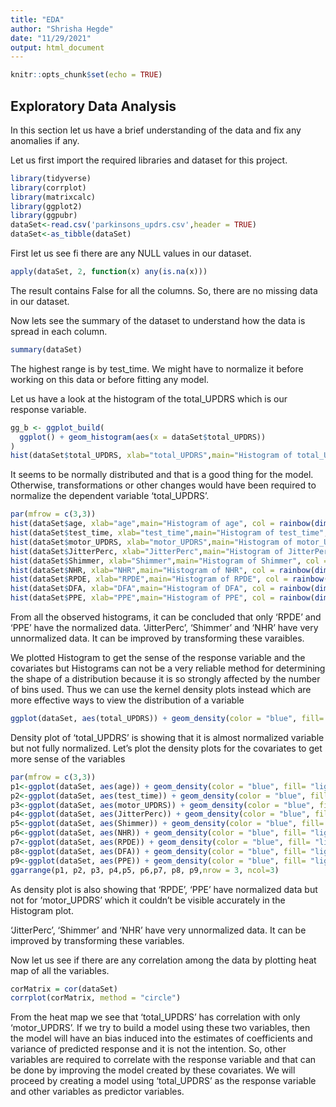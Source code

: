---
title: "EDA"
author: "Shrisha Hegde"
date: "11/29/2021"
output: html_document
---

```{r setup, include=FALSE}
knitr::opts_chunk$set(echo = TRUE)
```

## Exploratory Data Analysis

In this section let us have a brief understanding of the data and fix any anomalies if any.

Let us first import the required libraries and dataset for this project.

```{r}
library(tidyverse)
library(corrplot)
library(matrixcalc)
library(ggplot2)
library(ggpubr)
dataSet<-read.csv('parkinsons_updrs.csv',header = TRUE)
dataSet<-as_tibble(dataSet)
```

First let us see fi there are any NULL values in our dataset.

```{r}
apply(dataSet, 2, function(x) any(is.na(x)))
```
The result contains False for all the columns. So, there are no missing data in our dataset.

Now lets see the summary of the dataset to understand how the data is spread in each column.
```{r}
summary(dataSet)
```

The highest range is by test_time. We might have to normalize it before working on this data or before fitting any model.

Let us have a look at the histogram of the total_UPDRS which is our response variable.

```{r, fig.align = 'center'}
gg_b <- ggplot_build(
  ggplot() + geom_histogram(aes(x = dataSet$total_UPDRS))
)
hist(dataSet$total_UPDRS, xlab="total_UPDRS",main="Histogram of total_UPDRS", col = rainbow(dim(gg_b$data[[1]])[1]))
```

It seems to be normally distributed and that is a good thing for the model. Otherwise, transformations or other changes would have been required to normalize the dependent variable ‘total_UPDRS’.

```{r, fig.align = 'center'}
par(mfrow = c(3,3))
hist(dataSet$age, xlab="age",main="Histogram of age", col = rainbow(dim(gg_b$data[[1]])[1]))
hist(dataSet$test_time, xlab="test_time",main="Histogram of test_time", col = rainbow(dim(gg_b$data[[1]])[1]))
hist(dataSet$motor_UPDRS, xlab="motor_UPDRS",main="Histogram of motor_UPDRS", col = rainbow(dim(gg_b$data[[1]])[1]))
hist(dataSet$JitterPerc, xlab="JitterPerc",main="Histogram of JitterPerc", col = rainbow(dim(gg_b$data[[1]])[1]))
hist(dataSet$Shimmer, xlab="Shimmer",main="Histogram of Shimmer", col = rainbow(dim(gg_b$data[[1]])[1]))
hist(dataSet$NHR, xlab="NHR",main="Histogram of NHR", col = rainbow(dim(gg_b$data[[1]])[1]))
hist(dataSet$RPDE, xlab="RPDE",main="Histogram of RPDE", col = rainbow(dim(gg_b$data[[1]])[1]))
hist(dataSet$DFA, xlab="DFA",main="Histogram of DFA", col = rainbow(dim(gg_b$data[[1]])[1]))
hist(dataSet$PPE, xlab="PPE",main="Histogram of PPE", col = rainbow(dim(gg_b$data[[1]])[1]))
```

From all the observed histograms, it can be concluded that only ‘RPDE’ and ‘PPE’ have the normalized data. ‘JitterPerc’, ‘Shimmer’ and ‘NHR’ have very unnormalized data. It can be improved by transforming these varaibles.

We plotted Histogram to get the sense of the response variable and the covariates but Histograms can not be a very reliable method for determining the shape of a distribution because it is so strongly affected by the number of bins used. Thus we can use the kernel density plots instead which are more effective ways to view the distribution of a variable
```{r, fig.align = 'center'}
ggplot(dataSet, aes(total_UPDRS)) + geom_density(color = "blue", fill= "light green") 
```
Density plot of ‘total_UPDRS’ is showing that it is almost normalized variable but not fully normalized. Let’s plot the density plots for the covariates to get more sense of the variables
```{r, fig.align = 'center'}
par(mfrow = c(3,3))
p1<-ggplot(dataSet, aes(age)) + geom_density(color = "blue", fill= "light green")
p2<-ggplot(dataSet, aes(test_time)) + geom_density(color = "blue", fill= "light green")
p3<-ggplot(dataSet, aes(motor_UPDRS)) + geom_density(color = "blue", fill= "light green")
p4<-ggplot(dataSet, aes(JitterPerc)) + geom_density(color = "blue", fill= "light green")
p5<-ggplot(dataSet, aes(Shimmer)) + geom_density(color = "blue", fill= "light green")
p6<-ggplot(dataSet, aes(NHR)) + geom_density(color = "blue", fill= "light green")
p7<-ggplot(dataSet, aes(RPDE)) + geom_density(color = "blue", fill= "light green")
p8<-ggplot(dataSet, aes(DFA)) + geom_density(color = "blue", fill= "light green")
p9<-ggplot(dataSet, aes(PPE)) + geom_density(color = "blue", fill= "light green")
ggarrange(p1, p2, p3, p4,p5, p6,p7, p8, p9,nrow = 3, ncol=3)
```

As density plot is also showing that ‘RPDE’, ‘PPE’ have normalized data but not for ‘motor_UPDRS’ which it couldn’t be visible accurately in the Histogram plot.

‘JitterPerc’, ‘Shimmer’ and ‘NHR’ have very unnormalized data. It can be improved by transforming these variables.

Now let us see if there are any correlation among the data by plotting heat map of all the variables.

```{r, fig.align = 'center'}
corMatrix = cor(dataSet)
corrplot(corMatrix, method = "circle")
```
From the heat map we see that 'total_UPDRS' has correlation with only 'motor_UPDRS'.  If we try to  build a model using these two variables, then the model will have an bias induced into the estimates of coefficients and variance of predicted response and it is not the intention. So, other variables are required to correlate with the response variable and that can be done by improving the model created by these covariates. We will proceed by creating a model using ‘total_UPDRS’ as the response variable and other variables as predictor variables.